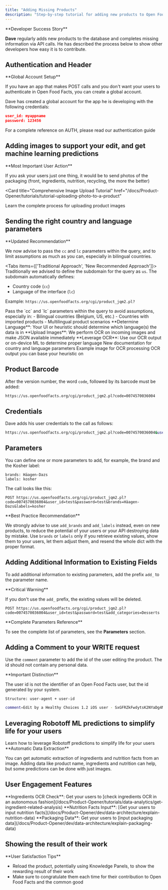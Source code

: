 ```yaml
---
title: "Adding Missing Products"
description: "Step-by-step tutorial for adding new products to Open Food Facts database via API with authentication, images, and proper data handling"
---
```



<Callout>
**Developer Success Story**

**Dave** regularly adds new products to the database and completes missing information via API calls. He has described the process below to show other developers how easy it is to contribute.

</Callout>

## Authentication and Header

<Callout type="info">
**Global Account Setup**

If you have an app that makes POST calls and you don't want your users to authenticate in Open Food Facts, you can create a global account.

</Callout>

Dave has created a global account for the app he is developing with the following credentials:

```json title="Global Account Credentials"
user_id: myappname
password: 123456
```

<Card title="Complete Authentication Reference" href="/docs/Product-Opener/tutorials/index#authentication">
  For a complete reference on AUTH, please read our authentication guide
</Card>

## Adding images to support your edit, and get machine learning predictions

<Callout type="info">
**Most Important User Action**

If you ask your users just one thing, it would be to send photos of the packaging (front, ingredients, nutrition, recycling, the more the better)

</Callout>

<Card
  title="Comprehensive Image Upload Tutorial"
  href="/docs/Product-Opener/tutorials/tutorial-uploading-photo-to-a-product"
>
  Learn the complete process for uploading product images
</Card>

## Sending the right country and language parameters

<Callout type="warn">
**Updated Recommendation**

We now advise to pass the `cc` and `lc` parameters within the query, and to limit assumptions as much as you can, especially in bilingual countries.

</Callout>

<Tabs items={['Traditional Approach', 'New Recommended Approach']}>
<Tab value="Traditional Approach">
Traditionally we advised to define the subdomain for the query as `us`. The subdomain automatically defines:
- Country code (`cc`) 
- Language of the interface (`lc`)

Example: `https://us.openfoodfacts.org/cgi/product_jqm2.pl?`

</Tab>
<Tab value="New Recommended Approach">
Pass the `cc` and `lc` parameters within the query to avoid assumptions, especially in:
- Bilingual countries (Belgium, US, etc.)
- Countries with imported products
- Multilingual product scenarios
</Tab>
</Tabs>

<Steps>
  <Step>
    **Determine Language**: Your UI or heuristic should determine which
    language(s) the data is in
  </Step>
  <Step>
    **Upload Images**: We perform OCR on incoming images and make JSON available
    immediately
  </Step>
  <Step>
    **Leverage OCR**: Use our OCR output or on-device ML to determine proper
    language
  </Step>
</Steps>

<Cards>
  <Card
    title="CC and LC Parameters Documentation"
    href="https://openfoodfacts.github.io/openfoodfacts-server/api/ref-v2/#cmp--parameters-cc"
  >
    New documentation for country and language parameters
  </Card>
  <Card
    title="Sample Image"
    href="https://images.openfoodfacts.org/images/products/26073347/2.jpg"
  >
    Example image for OCR processing
  </Card>
  <Card
    title="Sample JSON"
    href="https://images.openfoodfacts.org/images/products/26073347/2.json"
  >
    OCR output you can base your heuristic on
  </Card>
</Cards>

## Product Barcode

After the version number, the word `code`, followed by its barcode must be added:

```bash title="Barcode URL Structure"
https://us.openfoodfacts.org/cgi/product_jqm2.pl?code=0074570036004
```

## Credentials

Dave adds his user credentials to the call as follows:

```bash title="URL with Credentials"
https://us.openfoodfacts.org/cgi/product_jqm2.pl?code=0074570036004&user_id=myappname&password=
```

## Parameters

You can define one or more parameters to add, for example, the brand and the Kosher label:

```text title="Parameter Examples"
brands: Häagen-Dazs
labels: kosher
```

The call looks like this:

```http title="Complete POST Request"
POST https://us.openfoodfacts.org/cgi/product_jqm2.pl?code=0074570036004&user_id=test&password=test&brands=Häagen-Dazs&labels=kosher
```

<Callout type="warn">
**Best Practice Recommendation**

We strongly advise to use `add_brands` and `add_labels` instead, even on new products, to reduce the potential of your users or your API destroying data by mistake. Use `brands` or `labels` only if you retrieve existing values, show them to your users, let them adjust them, and resend the whole dict with the proper format.

</Callout>

## Adding Additional Information to Existing Fields

To add additional information to existing parameters, add the prefix `add_` to the parameter name.

<Callout type="warn">
**Critical Warning**

If you don't use the `add_` prefix, the existing values will be deleted.

</Callout>

```http title="Adding Categories Example"
POST https://us.openfoodfacts.org/cgi/product_jqm2.pl?code=0074570036004&user_id=test&password=test&add_categories=Desserts
```

<Callout>
**Complete Parameters Reference**

To see the complete list of parameters, see the **Parameters** section.

</Callout>

## Adding a Comment to your WRITE request

Use the `comment` parameter to add the id of the user editing the product. The id should not contain any personal data.

<Callout type="warn">
**Important Distinction**

The user id is not the identifier of an Open Food Facts user, but the id generated by your system.

</Callout>

```bash title="Comment Structure"
Structure: user-agent + user-id
```

```bash title="Comment Example"
comment=Edit by a Healthy Choices 1.2 iOS user - SxGFRZkFwdytsK2NYaDg4MzRVenNvUEI4LzU2a2JWK05LZkFRSWc9PQ
```

## Leveraging Robotoff ML predictions to simplify life for your users

<Card title="Robotoff Prediction Guide" href="/docs/Product-Opener/dev/data-architecture/intro-robotoff">
  Learn how to leverage Robotoff predictions to simplify life for your users
</Card>

<Cards>
  <Card
    title="Category Prediction"
    description="Useful for Nutri-Score and Eco-Score calculation"
  />
  <Card
    title="Quality Labels"
    description="Automatic detection of certification labels"
  />
  <Card
    title="Brand Recognition"
    description="Automatic brand identification from images"
  />
  <Card
    title="Weight Extraction"
    description="Weight predictions from product images"
  />
</Cards>

<Callout type="info">
**Automatic Data Extraction**

You can get automatic extraction of ingredients and nutrition facts from an image. Adding data like product name, ingredients and nutrition can help, but some predictions can be done with just images.

</Callout>

## User Engagement Features

<Steps>
  <Step>
    **Ingredients OCR Check**: Get your users to [check ingredients OCR in an
    autonomous fashion](/docs/Product-Opener/tutorials/data-analytics/get-ingredient-related-analysis)
  </Step>
  <Step>
    **Nutrition Facts Input**: [Get your users to input nutrition
    facts](/docs/Product-Opener/dev/data-architecture/explain-nutrition-data)
  </Step>
  <Step>
    **Packaging Data**: Get your users to [input packaging
    data](/docs/Product-Opener/dev/data-architecture/explain-packaging-data)
  </Step>
</Steps>

## Showing the result of their work

<Callout type="info">
  **User Satisfaction Tips**

- Reload the product, potentially using Knowledge Panels, to show the rewarding result of their work
- Make sure to congratulate them each time for their contribution to Open Food Facts and the common good

</Callout>
